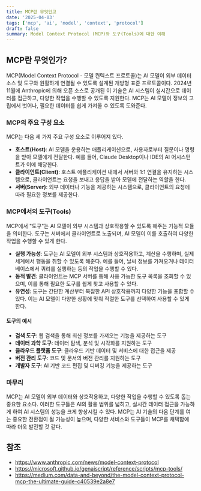 ```yaml
---
title: MCP란 무엇인고
date: '2025-04-03'
tags: ['mcp', 'ai', 'model', 'context', 'protocol']
draft: false
summary: Model Context Protocol (MCP)와 도구(Tools)에 대한 이해
---
```


## MCP란 무엇인가?

MCP(Model Context Protocol - 모델 컨텍스트 프로토콜)는 AI 모델이 외부 데이터 소스 및 도구와 원활하게 연결될 수 있도록 설계된 개방형 표준 프로토콜이다. 2024년 11월에 Anthropic에 의해 오픈 소스로 공개된 이 기술은 AI 시스템이 실시간으로 데이터를 접근하고, 다양한 작업을 수행할 수 있도록 지원한다. MCP는 AI 모델이 정보의 고립에서 벗어나, 필요한 데이터를 쉽게 가져올 수 있도록 도와준다.

### MCP의 주요 구성 요소

MCP는 다음 세 가지 주요 구성 요소로 이루어져 있다.

- **호스트(Host)**: AI 모델을 운용하는 애플리케이션으로, 사용자로부터 질문이나 명령을 받아 모델에게 전달한다. 예를 들어, Claude Desktop이나 IDE의 AI 어시스턴트가 이에 해당한다.
- **클라이언트(Client)**: 호스트 애플리케이션 내에서 서버와 1:1 연결을 유지하는 시스템으로, 클라이언트는 요청을 보내고 응답을 받아 모델에 전달하는 역할을 한다.
- **서버(Server)**: 외부 데이터나 기능을 제공하는 시스템으로, 클라이언트의 요청에 따라 필요한 정보를 제공한다.

### MCP에서의 도구(Tools)

MCP에서 "도구"는 AI 모델이 외부 시스템과 상호작용할 수 있도록 해주는 기능적 모듈을 의미한다. 도구는 서버에서 클라이언트로 노출되며, AI 모델이 이를 호출하여 다양한 작업을 수행할 수 있게 한다.

- **실행 가능성**: 도구는 AI 모델이 외부 시스템과 상호작용하고, 계산을 수행하며, 실제 세계에서 행동을 취할 수 있도록 해준다. 예를 들어, 날씨 정보를 가져오거나 데이터베이스에서 쿼리를 실행하는 등의 작업을 수행할 수 있다.
- **동적 발견**: 클라이언트는 MCP 서버를 통해 사용 가능한 도구 목록을 조회할 수 있으며, 이를 통해 필요한 도구를 쉽게 찾고 사용할 수 있다.
- **유연성**: 도구는 간단한 계산부터 복잡한 API 상호작용까지 다양한 기능을 포함할 수 있다. 이는 AI 모델이 다양한 상황에 맞춰 적절한 도구를 선택하여 사용할 수 있게 한다.

#### 도구의 예시

- **검색 도구**: 웹 검색을 통해 최신 정보를 가져오는 기능을 제공하는 도구
- **데이터 과학 도구**: 데이터 탐색, 분석 및 시각화를 지원하는 도구
- **클라우드 플랫폼 도구**: 클라우드 기반 데이터 및 서비스에 대한 접근을 제공
- **버전 관리 도구**: 코드 및 문서의 버전 관리를 지원하는 도구
- **개발자 도구**: AI 기반 코드 편집 및 디버깅 기능을 제공하는 도구

### **마무리**

MCP는 AI 모델이 외부 데이터와 상호작용하고, 다양한 작업을 수행할 수 있도록 돕는 중요한 요소다. 이러한 도구들은 AI의 활용 범위를 넓히고, 실시간 데이터 접근을 가능하게 하여 AI 시스템의 성능을 크게 향상시킬 수 있다. MCP는 AI 기술의 다음 단계를 여는 중요한 전환점이 될 가능성이 높으며, 다양한 서비스와 도구들이 MCP를 채택함에 따라 더욱 발전할 것 같다.

## 참조

- https://www.anthropic.com/news/model-context-protocol
- https://microsoft.github.io/genaiscript/reference/scripts/mcp-tools/
- https://medium.com/data-and-beyond/the-model-context-protocol-mcp-the-ultimate-guide-c40539e2a8e7
